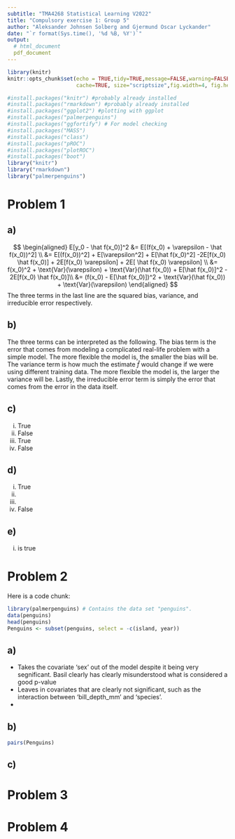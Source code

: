 ```yaml
---
subtitle: "TMA4268 Statistical Learning V2022"
title: "Compulsory exercise 1: Group 5"
author: "Aleksander Johnsen Solberg and Gjermund Oscar Lyckander"
date: "`r format(Sys.time(), '%d %B, %Y')`"
output: 
  # html_document
  pdf_document
---
```

  
```r
library(knitr)
knitr::opts_chunk$set(echo = TRUE,tidy=TRUE,message=FALSE,warning=FALSE,strip.white=TRUE,prompt=FALSE,
                      cache=TRUE, size="scriptsize",fig.width=4, fig.height=3,fig.align = "center")
```

```r
#install.packages("knitr") #probably already installed
#install.packages("rmarkdown") #probably already installed
#install.packages("ggplot2") #plotting with ggplot
#install.packages("palmerpenguins")
#install.packages("ggfortify") # For model checking
#install.packages("MASS")
#install.packages("class")
#install.packages("pROC")
#install.packages("plotROC")
#install.packages("boot")
library("knitr")
library("rmarkdown")
library("palmerpenguins")
```

<!--  Etc (load all packages needed). -->


# Problem 1

## a)
$$
\begin{aligned}
  E[y_0 - \hat f(x_0)]^2 &= E[(f(x_0) + \varepsilon - \hat f(x_0))^2] \\ 
  &= E[(f(x_0))^2] + E[\varepsilon^2] + E[\hat f(x_0)^2] -2E[f(x_0) \hat f(x_0)] + 2E[f(x_0) \varepsilon] + 2E[ \hat f(x_0) \varepsilon] \\
  &= f(x_0)^2 + \text{Var}(\varepsilon) + \text{Var}(\hat f(x_0)) + E[\hat f(x_0)]^2 - 2E[f(x_0) \hat f(x_0)]\\
  &= (f(x_0) - E[\hat f(x_0)])^2 + \text{Var}(\hat f(x_0))  + \text{Var}(\varepsilon)
\end{aligned}
$$
The three terms in the last line are the squared bias, variance, and irreducible error respectively.

## b)
The three terms can be interpreted as the following.
The bias term is the error that comes from modeling a complicated real-life problem with a simple model. The more flexible the model is, the smaller the bias will be. 
The variance term is how much the estimate $\hat{f}$ would change if we were using different training data. The more flexible the model is, the larger the variance will be.
Lastly, the irreducible error term is simply the error that comes from the error in the data itself.

## c)
  (i) True
  (ii) False
  (iii) True
  (iv) False

## d)
  (i) True
  (ii)
  (iii) 
  (iv) False

## e)
  (i) is true
 

# Problem 2

Here is a code chunk:

```r
library(palmerpenguins) # Contains the data set "penguins".
data(penguins)
head(penguins)
Penguins <- subset(penguins, select = -c(island, year))
```


## a)
  * Takes the covariate 'sex' out of the model despite it being very segnificant. Basil clearly has clearly misunderstood what is considered a good p-value
  * Leaves in covariates that are clearly not significant, such as the interaction between 'bill_depth_mm' and 'species'.
  * 

## b) 
```r
pairs(Penguins)
```

 
## c)


# Problem 3

# Problem 4
 